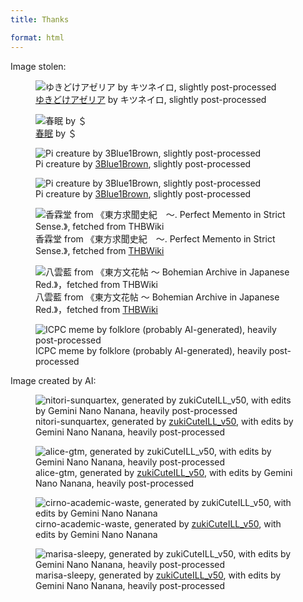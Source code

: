 ```yaml
---
title: Thanks

format: html
---
```


Image stolen:

::: {layout-ncol=3}

![[ゆきどけアゼリア](https://www.pixiv.net/artworks/50046630) by キツネイロ, slightly post-processed](/assets/images/netherstairs.jpg)

![[春眠](https://www.pixiv.net/artworks/3791197) by ＄](/assets/images/sleep.jpg)

![Pi creature by [3Blue1Brown](https://www.3blue1brown.com/), slightly post-processed](/assets/images/pi-blue.jpg)

![Pi creature by [3Blue1Brown](https://www.3blue1brown.com/), slightly post-processed](/assets/images/pi-brown.png)

![香霖堂 from 《東方求聞史紀　～. Perfect Memento in Strict Sense.》, fetched from [THBWiki](https://thwiki.cc/%E4%B8%9C%E6%96%B9%E6%B1%82%E9%97%BB%E5%8F%B2%E7%BA%AA/%E9%A6%99%E9%9C%96%E5%A0%82)](/assets/images/kourindou.jpg)

![八雲藍 from 《東方文花帖 ～ Bohemian Archive in Japanese Red.》，fetched from [THBWiki](https://thbwiki.cc/%E4%B8%9C%E6%96%B9%E6%96%87%E8%8A%B1%E5%B8%96%EF%BC%88%E4%B9%A6%E7%B1%8D%EF%BC%89/%E5%85%AB%E4%BA%91%E8%93%9D)](/assets/images/ran.jpg)

![ICPC meme by folklore (probably AI-generated), heavily post-processed](/assets/images/icpc.jpg)
:::

Image created by AI:

::: {layout-ncol=3}

![nitori-sunquartex, generated by [zukiCuteILL_v50](https://civitai.com/models/1437224/zuki-new-cute-ill), with edits by Gemini Nano Nanana, heavily post-processed](/assets/images/nitori-sunquartex.jpg)

![alice-gtm, generated by [zukiCuteILL_v50](https://civitai.com/models/1437224/zuki-new-cute-ill), with edits by Gemini Nano Nanana, heavily post-processed](/assets/images/alice-gtm.jpg)

![cirno-academic-waste, generated by [zukiCuteILL_v50](https://civitai.com/models/1437224/zuki-new-cute-ill), with edits by Gemini Nano Nanana](/assets/images/cirno-academic-waste.jpg)

![marisa-sleepy, generated by [zukiCuteILL_v50](https://civitai.com/models/1437224/zuki-new-cute-ill), with edits by Gemini Nano Nanana, heavily post-processed](/assets/images/marisa-sleepy.jpg)
:::